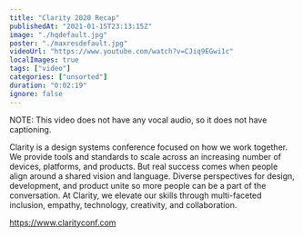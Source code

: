 ```yaml
---
title: "Clarity 2020 Recap"
publishedAt: "2021-01-15T23:13:15Z"
image: "./hqdefault.jpg"
poster: "./maxresdefault.jpg"
videoUrl: "https://www.youtube.com/watch?v=CJiq9EGwi1c"
localImages: true
tags: ["video"]
categories: ["unsorted"]
duration: "0:02:19"
ignore: false
---
```

NOTE: This video does not have any vocal audio, so it does not have captioning.

Clarity is a design systems conference focused on how we work together. We provide tools and standards to scale across an increasing number of devices, platforms, and products. But real success comes when people align around a shared vision and language. Diverse perspectives for design, development, and product unite so more people can be a part of the conversation. At Clarity, we elevate our skills through multi-faceted inclusion, empathy, technology, creativity, and collaboration.

https://www.clarityconf.com
